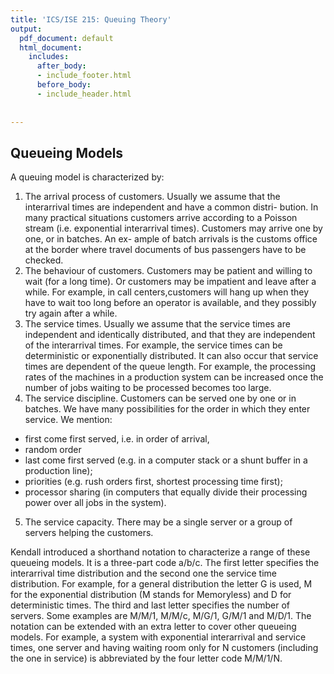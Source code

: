 ```yaml
---
title: 'ICS/ISE 215: Queuing Theory'
output:
  pdf_document: default
  html_document:
    includes:
      after_body:
      - include_footer.html
      before_body:
      - include_header.html
      
  
---
```

## **Queueing Models**

A queuing model is characterized by:


1. The arrival process of customers.
Usually we assume that the interarrival times are independent and have a common distri- bution. In many practical situations customers arrive according to a Poisson stream (i.e. exponential interarrival times). Customers may arrive one by one, or in batches. An ex- ample of batch arrivals is the customs office at the border where travel documents of bus passengers have to be checked.
2. The behaviour of customers. Customers may be patient and willing to wait (for a long time). Or customers may be impatient and leave after a while. For example, in call centers,customers will hang up when they have to wait too long before an operator is available, and they possibly try again after a while.
3. The service times. Usually we assume that the service times are independent and identically distributed, and that they are independent of the interarrival times. For example, the service times can be deterministic or exponentially distributed. It can also occur that service times are dependent of the queue length. For example, the processing rates of the machines in a production system can be increased once the number of jobs waiting to be processed becomes too large.
4. The service discipline. Customers can be served one by one or in batches. We have many possibilities for the order in which they enter service. We mention:
- first come first served, i.e. in order of arrival,
- random order
- last come first served (e.g. in a computer stack or a shunt buffer in a production line);
- priorities (e.g. rush orders first, shortest processing time first);
- processor sharing (in computers that equally divide their processing power over all jobs in the system).
5. The service capacity.
There may be a single server or a group of servers helping the customers.

Kendall introduced a shorthand notation to characterize a range of these queueing models. It is a three-part code a/b/c. The first letter specifies the interarrival time distribution and the second one the service time distribution. For example, for a general distribution the letter G is used, M for the exponential distribution (M stands for Memoryless) and D for deterministic times. The third and last letter specifies the number of servers. Some examples are M/M/1, M/M/c, M/G/1, G/M/1 and M/D/1. The notation can be extended with an extra letter to cover other queueing models. For example, a system with exponential interarrival and service times, one server and having waiting room only for N customers (including the one in service) is abbreviated by the four letter code M/M/1/N.